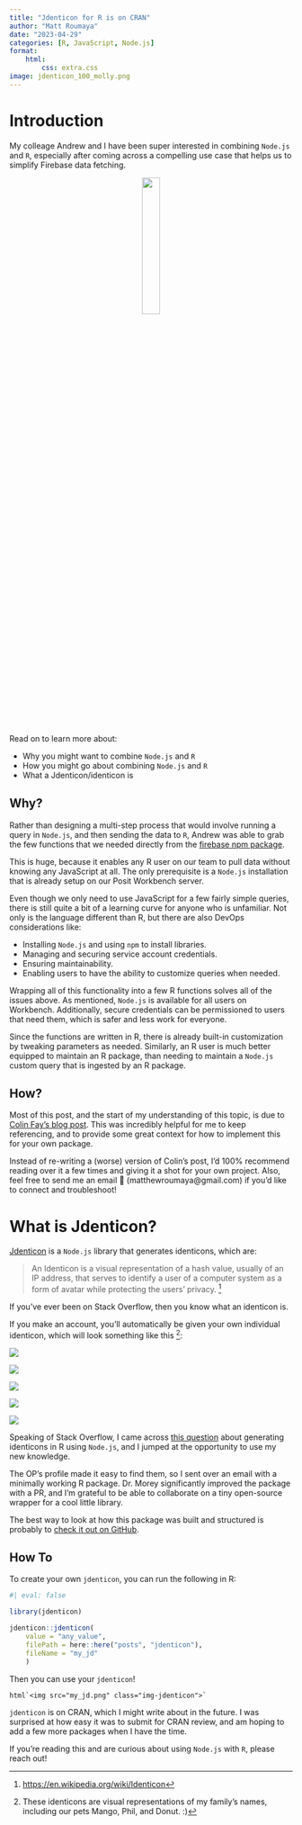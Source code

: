 ```yaml
---
title: "Jdenticon for R is on CRAN"
author: "Matt Roumaya"
date: "2023-04-29"
categories: [R, JavaScript, Node.js]
format: 
    html: 
        css: extra.css
image: jdenticon_100_molly.png
---
```


# Introduction 

My colleage Andrew and I have been super interested in combining `Node.js` and `R`, especially after coming across a compelling use case that helps us to simplify Firebase data fetching. 

<center>
![](node.png){width=25%}
</center>


Read on to learn more about:

- Why you might want to combine `Node.js` and `R`
- How you might go about combining `Node.js` and `R`
- What a Jdenticon/identicon is

## Why? 

Rather than designing a multi-step process that would involve running a query in `Node.js`, and then sending the data to `R`, Andrew was able to grab the few functions that we needed directly from the [firebase npm package](https://www.npmjs.com/package/firebase).

This is huge, because it enables any R user on our team to pull data without knowing any JavaScript at all. The only prerequisite is a `Node.js` installation that is already setup on our Posit Workbench server. 

Even though we only need to use JavaScript for a few fairly simple queries, there is still quite a bit of a learning curve for anyone who is unfamiliar. Not only is the language different than R, but there are also DevOps considerations like:

- Installing `Node.js` and using `npm` to install libraries.
- Managing and securing service account credentials.
- Ensuring maintainability.
- Enabling users to have the ability to customize queries when needed.

Wrapping all of this functionality into a few R functions solves all of the issues above. As mentioned, `Node.js` is available for all users on Workbench. Additionally, secure credentials can be permissioned to users that need them, which is safer and less work for everyone. 

Since the functions are written in R, there is already built-in customization by tweaking parameters as needed. Similarly, an R user is much better equipped to maintain an R package, than needing to maintain a `Node.js` custom query that is ingested by an R package. 

## How? 

Most of this post, and the start of my understanding of this topic, is due to [Colin Fay's blog post](https://colinfay.me/node-r-package/). This was incredibly helpful for me to keep referencing, and to provide some great context for how to implement this for your own package. 

Instead of re-writing a (worse) version of Colin's post, I'd 100% recommend reading over it a few times and giving it a shot for your own project. Also, feel free to send me an email 📧 (matthewroumaya@gmail.com) if you'd like to connect and troubleshoot! 

# What is Jdenticon?

[Jdenticon](https://jdenticon.com/) is a `Node.js` library that generates identicons, which are: 

> An Identicon is a visual representation of a hash value, usually of an IP address, that serves to identify a user of a computer system as a form of avatar while protecting the users' privacy. [^1]

If you've ever been on Stack Overflow, then you know what an identicon is. 

If you make an account, you'll automatically be given your own individual identicon, which will look something like this [^2]:


::: {layout-ncol=6}
![](jdenticon_100_molly.png)

![](jdenticon_100_matt.png)

![](jdenticon_100_mango.png)

![](jdenticon_100_phil.png)

![](jdenticon_100_donut.png)
:::

Speaking of Stack Overflow, I came across [this question](https://stackoverflow.com/questions/75810349/run-javascript-command-from-within-r-package/75858192#75858192) about generating identicons in R using `Node.js`, and I jumped at the opportunity to use my new knowledge. 

The OP's profile made it easy to find them, so I sent over an email with a minimally working R package. Dr. Morey significantly improved the package with a PR, and I'm grateful to be able to collaborate on a tiny open-source wrapper for a cool little library.

The best way to look at how this package was built and structured is probably to [check it out on GitHub](https://github.com/mattroumaya/jdenticon).


## How To

To create your own `jdenticon`, you can run the following in R:

```r
#| eval: false

library(jdenticon) 

jdenticon::jdenticon(
    value = "any_value", 
    filePath = here::here("posts", "jdenticon"),  
    fileName = "my_jd"
    )
```

Then you can use your `jdenticon`!

```ojs
html`<img src="my_jd.png" class="img-jdenticon">`
```

`jdenticon` is on CRAN, which I might write about in the future. I was surprised at how easy it was to submit for CRAN review, and am hoping to add a few more packages when I have the time. 

If you're reading this and are curious about using `Node.js` with `R`, please reach out! 


[^1]: [https://en.wikipedia.org/wiki/Identicon](https://en.wikipedia.org/wiki/Identicon)
[^2]: These identicons are visual representations of my family's names, including our pets Mango, Phil, and Donut. :)
